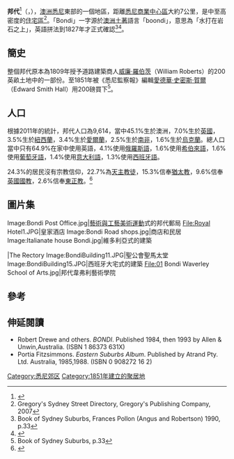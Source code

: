 {{Infobox Australian place | type = suburb
| name     = 邦代
| city     = 悉尼
| state    = nsw
| image    =Bondi ice bergs.jpg
| caption  = 邦代（新南威爾斯州）
| lga      = [[胡拉勒自治市|胡拉勒自治市]]
| postcode = 2026	
| est      = 1851
| pop      = 9,614 [http://www.censusdata.abs.gov.au/census_services/getproduct/census/2011/quickstat/SSC10275?opendocument&navpos=220]
| area     = 
| stategov = [[库吉|库吉]]，[[沃克呂茲|沃克呂茲]]
| fedgov   = [[溫特沃思_(澳大利亞國會選區)|溫特沃思]]
| near-nw  = {{link-en|邦代匯|Bondi Junction}}
| near-n   = [[貝爾維尤山|貝爾維尤山]] 
| near-ne  = {{link-en|北邦代|North Bondi}}
| near-w   = {{link-en|邦代匯|Bondi Junction}}
| near-e   = [[邦代海灘|邦代海灘]]
| near-sw  = {{link-en|韋弗利|Waverley}}
| near-s   = {{link-en|寶迪|Bronte}}
| near-se  = {{link-en|塔馬拉馬|Tamarama}}
| dist1    = 7
| dir1 =   east
| location1= [[悉尼商業中心區|悉尼商業中心區]]
}}
'''邦代'''<ref>{{Cite web|title=世界地名翻译大辞典|url=http://mall.cnki.net/reference/ref_search.aspx?bid=R200807101&inputText=Bondi|accessdate=2020-02-07|work=mall.cnki.net}}</ref>（{{lang-en|'''Bondi'''}}，{{IPAc-en|'|b|ɒ|n|d|aɪ}}），[[澳洲|澳洲]][[悉尼|悉尼]]東部的一個地區，距離[[悉尼商業中心區|悉尼商業中心區]]大約7公里，是中至高密度的[[住宅區|住宅區]]<ref>Gregory's Sydney Street Directory, Gregory's Publishing Company, 2007</ref>。「Bondi」一字源於[[澳洲土著|澳洲土著]]語言「boondi」，意思為「水打在岩石之上」，英語拼法到1827年才正式確認<ref>Book of Sydney Suburbs, Frances Pollon (Angus and Robertson) 1990, p.33</ref><ref>{{cite news |url=http://nla.gov.au/nla.news-article55185386 |title=PLACE NAMES. |newspaper=[[Australian_Women's_Weekly|The Australian Women's Weekly (1932-1982)]] |location=1932-1982 |date=13 May 1964 |accessdate=22 February 2011 |page=61 |publisher=National Library of Australia |archive-date=2011-03-27 |archive-url=https://web.archive.org/web/20110327163310/http://www.trove.nla.gov.au/ndp/del/article/55185386 |dead-url=no }}</ref>。 

==簡史==
整個邦代原本為1809年授予道路建築商人[[威廉·羅伯茨|威廉·羅伯茨]]（William Roberts）的200英畝土地中的一部份。至1851年被《悉尼監察報》編輯[[愛德華·史密斯·賀爾|愛德華·史密斯·賀爾]]（Edward Smith Hall）用200磅買下<ref>Book of Sydney Suburbs, p.33</ref>。

==人口==
根據2011年的統計，邦代人口為9,614，當中45.1%生於澳洲，7.0%生於[[英國|英國]]，3.5%生於[[紐西蘭|紐西蘭]]，3.4%生於[[愛爾蘭|愛爾蘭]]，2.5%生於[[南非|南非]]，1.6%生於[[烏克蘭|烏克蘭]]。總人口當中只有64.9%在家中使用英語，4.1%使用[[俄羅斯語|俄羅斯語]]，1.6%使用[[希伯來語|希伯來語]]，1.6%使用[[葡萄牙語|葡萄牙語]]，1.4%使用[[意大利語|意大利語]]，1.3%使用[[西班牙語|西班牙語]]。  

24.3%的居民沒有宗教信仰，22.7%為[[天主教徒|天主教徒]]，15.3%信奉[[猶太教|猶太教]]，9.6%信奉[[英國國教|英國國教]]，2.6%信奉[[東正教|東正教]]。<ref>{{Census 2011 AUS|id=SSC10275|name=Bondi (State Suburb)|accessdate=29 April 2013|quick=on}}</ref>

==圖片集==
<gallery>
Image:Bondi Post Office.jpg|[[藝術與工藝美術運動|藝術與工藝美術運動]]式的邦代郵局
File:Royal Hotel1.JPG|皇家酒店
Image:Bondi Road shops.jpg|商店和民居
Image:Italianate house Bondi.jpg|維多利亞式的建築
</gallery>
<gallery>
|The Rectory
Image:BondiBuilding11.JPG|聖公會聖馬太堂
Image:BondiBuilding15.JPG|西班牙大宅式的建築
File:01 Bondi Waverley School of Arts.jpg|邦代韋弗利藝術學院
</gallery>

==參考==
{{Reflist}}

==伸延閱讀==
* Robert Drewe and others. ''BONDI''. Published 1984, then 1993 by Allen & Unwin,Australia. (ISBN 1 86373 631X) {{en}}
* Portia Fitzsimmons. ''Eastern Suburbs Album''. Published by Atrand Pty. Ltd. Australia, 1985,1988. (ISBN 0 908272 16 2) {{en}}

{{commons category|Bondi, New South Wales}}
{{Coord|-33.89195|151.26099|format=dms|type:city_region:AU-NSW|display=title}}

[[Category:悉尼郊区|Category:悉尼郊区]]
[[Category:1851年建立的聚居地|Category:1851年建立的聚居地]]